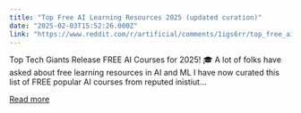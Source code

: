 ```yaml
---
title: "Top Free AI Learning Resources 2025 (updated curation)"
date: "2025-02-03T15:52:26.000Z"
link: "https://www.reddit.com/r/artificial/comments/1igs6rr/top_free_ai_learning_resources_2025_updated/"
---
```


Top Tech Giants Release FREE AI Courses for 2025! 🎓
 A lot of folks have asked about free learning resources in AI and ML I have now curated this list of FREE popular AI courses from reputed inistiut...

[Read more](https://www.reddit.com/r/artificial/comments/1igs6rr/top_free_ai_learning_resources_2025_updated/)
